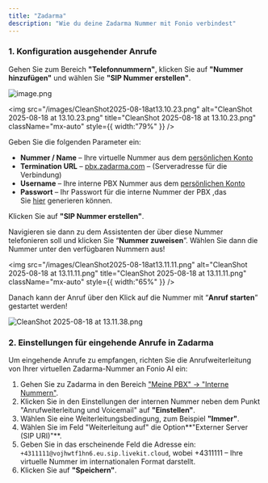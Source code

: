 ```yaml
---
title: "Zadarma"
description: "Wie du deine Zadarma Nummer mit Fonio verbindest"
---
```


### **1. Konfiguration ausgehender Anrufe**

Gehen Sie zum Bereich **"Telefonnummern"**, klicken Sie auf **"Nummer hinzufügen"** und wählen Sie **"SIP Nummer erstellen"**.

![image.png](/images/image.png)

<img
  src="/images/CleanShot2025-08-18at13.10.23.png"
  alt="CleanShot 2025-08-18 at 13.10.23.png"
  title="CleanShot 2025-08-18 at 13.10.23.png"
  className="mx-auto"
  style={{ width:"79%" }}
/>

Geben Sie die folgenden Parameter ein:

- **Nummer / Name** – Ihre virtuelle Nummer aus dem [persönlichen Konto](https://my.zadarma.com/dirnum/active/)
- **Termination URL** – [pbx.zadarma.com](http://pbx.zadarma.com) – (Serveradresse für die Verbindung)
- **Username** – Ihre interne PBX Nummer aus dem [persönlichen Konto](https://my.zadarma.com/mypbx/)
- **Passwort** – Ihr Passwort für die interne Nummer der PBX ,das Sie [hier](https://my.zadarma.com/mypbx/) generieren können.

Klicken Sie auf **"SIP Nummer erstellen"**.

Navigieren sie dann zu dem Assistenten der über diese Nummer telefonieren soll und klicken Sie “**Nummer zuweisen**”. Wählen Sie dann die Nummer unter den verfügbaren Nummern aus\!

<img
  src="/images/CleanShot2025-08-18at13.11.11.png"
  alt="CleanShot 2025-08-18 at 13.11.11.png"
  title="CleanShot 2025-08-18 at 13.11.11.png"
  className="mx-auto"
  style={{ width:"65%" }}
/>

Danach kann der Anruf über den Klick auf die Nummer mit “**Anruf starten**” gestartet werden\!

![CleanShot 2025-08-18 at 13.11.38.png](/images/CleanShot2025-08-18at13.11.38.png)

### **2. Einstellungen für eingehende Anrufe in Zadarma**

Um eingehende Anrufe zu empfangen, richten Sie die Anrufweiterleitung von Ihrer virtuellen Zadarma-Nummer an Fonio AI ein:

1. Gehen Sie zu Zadarma in den Bereich ["Meine PBX" → "Interne Nummern"](https://my.zadarma.com/mypbx/).
2. Klicken Sie in den Einstellungen der internen Nummer neben dem Punkt "Anrufweiterleitung und Voicemail" auf **"Einstellen"**.
3. Wählen Sie eine Weiterleitungsbedingung, zum Beispiel **"Immer"**.
4. Wählen Sie im Feld "Weiterleitung auf" die Option\*\*"Externer Server (SIP URI)"\*\*.
5. Geben Sie in das erscheinende Feld die Adresse ein: `+4311111@vojhwtf1hn6.eu.sip.livekit.cloud`, wobei \+4311111 – Ihre virtuelle Nummer im internationalen Format darstellt.
6. Klicken Sie auf **"Speichern"**.